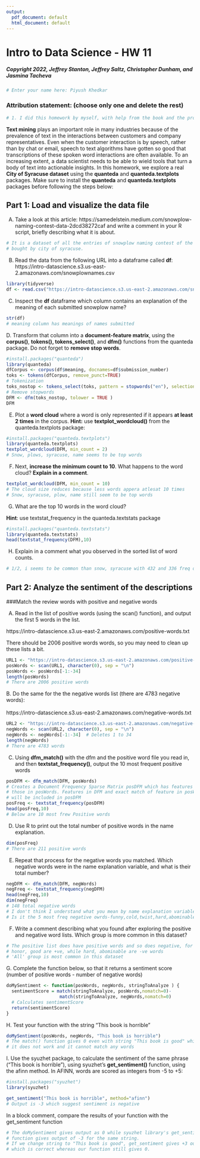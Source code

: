 ```yaml
---
output:
  pdf_document: default
  html_document: default
---
```


# Intro to Data Science - HW 11
##### Copyright 2022, Jeffrey Stanton, Jeffrey Saltz, Christopher Dunham, and Jasmina Tacheva

```r
# Enter your name here: Piyush Khedkar
```

### Attribution statement: (choose only one and delete the rest)

```r
# 1. I did this homework by myself, with help from the book and the professor.
```

**Text mining** plays an important role in many industries because of the prevalence of text in the interactions between customers and company representatives. Even when the customer interaction is by speech, rather than by chat or email, speech to text algorithms have gotten so good that transcriptions of these spoken word interactions are often available. To an increasing extent, a data scientist needs to be able to wield tools that turn a body of text into actionable insights. In this homework, we explore a real **City of Syracuse dataset** using the **quanteda** and **quanteda.textplots** packages. Make sure to install the **quanteda** and **quanteda.textplots** packages before following the steps below:<br>

## Part 1: Load and visualize the data file  
A.	Take a look at this article: https://samedelstein.medium.com/snowplow-naming-contest-data-2dcd38272caf and write a comment in your R script, briefly describing what it is about.<br>

```r
# It is a dataset of all the entries of snowplow naming contest of the 10 plows
# bought by city of syracuse.
```

B.	Read the data from the following URL into a dataframe called **df**:
https://intro-datascience.s3.us-east-2.amazonaws.com/snowplownames.csv

```r
library(tidyverse)
df <- read.csv("https://intro-datascience.s3.us-east-2.amazonaws.com/snowplownames.csv")
```

C.	Inspect the **df** dataframe   which column contains an explanation of the meaning of each submitted snowplow name? 

```r
str(df)
# meaning column has meanings of names submitted
```

D. Transform that column into a **document-feature matrix**, using the **corpus()**, **tokens(), tokens_select()**, and **dfm()** functions from the quanteda package. Do not forget to **remove stop words**.

```r
#install.packages("quanteda")
library(quanteda)
dfCorpus <- corpus(df$meaning, docnames=df$submission_number)
toks <- tokens(dfCorpus, remove_punct=TRUE)
# Tokenization
toks_nostop <- tokens_select(toks, pattern = stopwords("en"), selection = "remove")
# Remove stopwords
DFM <- dfm(toks_nostop, tolower = TRUE )
DFM
```

E.	Plot a **word cloud** where a word is only represented if it appears **at least 2 times** in the corpus. **Hint:** use **textplot_wordcloud()** from the quanteda.textplots package:

```r
#install.packages("quanteda.textplots")
library(quanteda.textplots)
textplot_wordcloud(DFM, min_count = 2)
# Snow, plows, syracuse, name seems to be top words
```

F.	Next, **increase the minimum count to 10**. What happens to the word cloud? **Explain in a comment**. 

```r
textplot_wordcloud(DFM, min_count = 10)
# The cloud size reduces because less words appera atlesat 10 times
# Snow, syracuse, plow, name still seem to be top words
```

G.	What are the top 10 words in the word cloud?

**Hint**: use textstat_frequency in the quanteda.textstats package

```r
#install.packages("quanteda.textstats")
library(quanteda.textstats)
head(textstat_frequency(DFM),10)
```

H.	Explain in a comment what you observed in the sorted list of word counts. 

```r
# 1/2, i seems to be common than snow, syracuse with 432 and 336 freq of occurence
```

## Part 2: Analyze the sentiment of the descriptions

###Match the review words with positive and negative words

A.	Read in the list of positive words (using the scan() function), and output the first 5 words in the list. 

https://intro-datascience.s3.us-east-2.amazonaws.com/positive-words.txt
<br>

There should be 2006 positive words words, so you may need to clean up these lists a bit. 

```r
URL1 <- "https://intro-datascience.s3.us-east-2.amazonaws.com/positive-words.txt"
posWords <- scan(URL1, character(0), sep = "\n")
posWords <- posWords[-1:-34]
length(posWords)  
# There are 2006 positive words
```

B. Do the same for the  the negative words list (there are 4783 negative words): <br>
<br>
https://intro-datascience.s3.us-east-2.amazonaws.com/negative-words.txt <br>


```r
URL2 <- "https://intro-datascience.s3.us-east-2.amazonaws.com/negative-words.txt"
negWords <- scan(URL2, character(0), sep = "\n")
negWords <- negWords[-1:-34]  # Deletes 1 to 34 
length(negWords)
# There are 4783 words
```

C.	Using **dfm_match()** with the dfm and the positive word file you read in, and then **textstat_frequency()**, output the 10 most frequent positive words

```r
posDFM <- dfm_match(DFM, posWords)
# Creates a Document Frequency Sparse Matrix posDFM which has features identical to 
# those in posWords. Features in DFM and exact match of feature in posWords
# will be included in posDFM
posFreq <- textstat_frequency(posDFM)
head(posFreq,10)
# Below are 10 most frew Positive words
```

D.	Use R to print out the total number of positive words in the name explanation.

```r
dim(posFreq)
# There are 211 positive words
```

E.	Repeat that process for the negative words you matched. Which negative words were in the name explanation variable, and what is their total number?

```r
negDFM <- dfm_match(DFM, negWords)
negFreq <- textstat_frequency(negDFM)
head(negFreq,10)
dim(negFreq)
# 148 total negative words
# I don't think I understand what you mean by name explanation variable
# Is it the 5 most freq negative owrds-funny,cold,twist,hard,abominable
```

F.	Write a comment describing what you found after exploring the positive and negative word lists. Which group is more common in this dataset?

```r
# The positive list does have positive words and so does negative, for example
# honor, good are +ve, while hard, abominable are -ve words
# 'All' group is most common in this dataset
```

G. Complete the function below, so that it returns a sentiment score (number of positive words - number of negative words)

```r
doMySentiment <- function(posWords, negWords, stringToAnalyze ) {
  sentimentScore = match(stringToAnalyze, posWords,nomatch=0)-
                    match(stringToAnalyze, negWords,nomatch=0)
  # Calculates sentimentScore
  return(sentimentScore)
}

```

H. Test your function with the string "This book is horrible"

```r
doMySentiment(posWords, negWords, "This book is horrible")
# The match() function gives 0 even with string "This book is good" which means
# it does not work and it cannot match any words
```

I. Use the syuzhet package, to calculate the sentiment of the same phrase ("This book is horrible"), using syuzhet's **get_sentiment()** function, using the afinn method. In AFINN, words are scored as integers from -5 to +5:

```r
#install.packages("syuzhet")
library(syuzhet)

get_sentiment("This book is horrible", method="afinn")
# Output is -3 which suggest sentiment is negative
```

In a block comment, compare the results of your function with the get_sentiment function

```r
# The doMySentiment gives output as 0 while syuzhet library's get_sentiment()
# function gives output of -3 for the same string.
# If we change string to "This book is good", get_sentiment gives +3 output
# which is correct whereas our function still gives 0.
```

